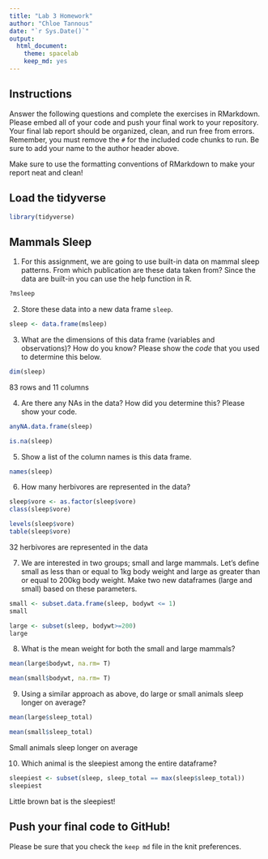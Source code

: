 ```yaml
---
title: "Lab 3 Homework"
author: "Chloe Tannous"
date: "`r Sys.Date()`"
output:
  html_document: 
    theme: spacelab
    keep_md: yes
---
```


## Instructions
Answer the following questions and complete the exercises in RMarkdown. Please embed all of your code and push your final work to your repository. Your final lab report should be organized, clean, and run free from errors. Remember, you must remove the `#` for the included code chunks to run. Be sure to add your name to the author header above.  

Make sure to use the formatting conventions of RMarkdown to make your report neat and clean!  

## Load the tidyverse
```r
library(tidyverse)
```

## Mammals Sleep
1. For this assignment, we are going to use built-in data on mammal sleep patterns. From which publication are these data taken from? Since the data are built-in you can use the help function in R.
```r
?msleep
```

2. Store these data into a new data frame `sleep`.
```r
sleep <- data.frame(msleep)
```

3. What are the dimensions of this data frame (variables and observations)? How do you know? Please show the *code* that you used to determine this below.  
```r
dim(sleep)
```
 83 rows and 11 columns 
 
4. Are there any NAs in the data? How did you determine this? Please show your code.  
```r
anyNA.data.frame(sleep)

is.na(sleep)
```

5. Show a list of the column names is this data frame.
```r
names(sleep)

```

6. How many herbivores are represented in the data?  
```r
sleep$vore <- as.factor(sleep$vore)
class(sleep$vore)

levels(sleep$vore)
table(sleep$vore)
```
32 herbivores are represented in the data 

7. We are interested in two groups; small and large mammals. Let's define small as less than or equal to 1kg body weight and large as greater than or equal to 200kg body weight. Make two new dataframes (large and small) based on these parameters.
```r
small <- subset.data.frame(sleep, bodywt <= 1)
small

large <- subset(sleep, bodywt>=200)
large
```

8. What is the mean weight for both the small and large mammals?
```r
mean(large$bodywt, na.rm= T)

```

```r
mean(small$bodywt, na.rm= T)

```

9. Using a similar approach as above, do large or small animals sleep longer on average?  
```r
mean(large$sleep_total)
```

```r
mean(small$sleep_total)
```

Small animals sleep longer on average 

10. Which animal is the sleepiest among the entire dataframe?


```r
sleepiest <- subset(sleep, sleep_total == max(sleep$sleep_total))
sleepiest
```

Little brown bat is the sleepiest!


## Push your final code to GitHub!
Please be sure that you check the `keep md` file in the knit preferences.   